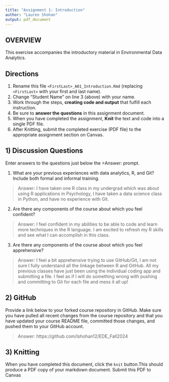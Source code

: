 ```yaml
---
title: "Assignment 1: Introduction"
author: "Lauren Shohan"
output: pdf_document
---
```


## OVERVIEW

This exercise accompanies the introductory material in Environmental Data Analytics. 

## Directions
1.  Rename this file `<FirstLast>_A01_Introduction.Rmd` (replacing `<FirstLast>` with your first and last name).
2.  Change "Student Name" on line 3 (above) with your name.
3.  Work through the steps, **creating code and output** that fulfill each instruction.
4.  Be sure to **answer the questions** in this assignment document.
5.  When you have completed the assignment, **Knit** the text and code into a single PDF file.
6.  After Knitting, submit the completed exercise (PDF file) to the appropriate assignment section on Canvas.


## 1) Discussion Questions
Enter answers to the questions just below the >Answer: prompt.

1. What are your previous experiences with data analytics, R, and Git? Include both formal and informal training.

> Answer: I have taken one R class in my undergrad which was about using R applications in Psychology, I have taken a data science class in Python, and have no experience with Git. 

2. Are there any components of the course about which you feel confident?

> Answer: I feel confident in my abilities to be able to code and learn more techniques in the R language. I am excited to refresh my R skills and see what I can accomplish in this class.

3. Are there any components of the course about which you feel apprehensive?

> Answer: I feel a bit apprehensive trying to use GitHub/Git, I am not sure I fully understand all the linkage between R and GitHub. All my previous classes have just been using the individual coding app and submitting a file. I feel as if I will do something wrong with pushing and committing to Git for each file and mess it all up!


## 2) GitHub

Provide a link below to your forked course repository in GitHub. Make sure you have pulled all recent changes from the course repository and that you have updated your course README file, committed those changes, and pushed them to your GitHub account. 

> Answer: https://github.com/lshohan12/EDE_Fall2024

## 3) Knitting
When you have completed this document, click the `knit` button.This should produce a PDF copy of your markdown document. Submit this PDF to Canvas 
